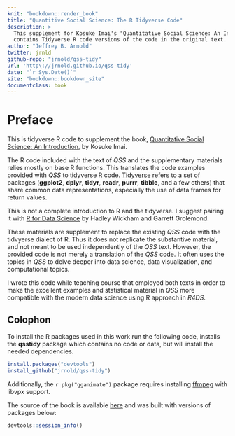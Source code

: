 ```yaml
---
knit: "bookdown::render_book"
title: "Quantitive Social Science: The R Tidyverse Code"
description: >
  This supplement for Kosuke Imai's "Quantitative Social Science: An Introduction"
  contains Tidyverse R code versions of the code in the original text.
author: "Jeffrey B. Arnold"
twitter: jrnld
github-repo: "jrnold/qss-tidy"
url: 'http\://jrnold.github.io/qss-tidy'
date: "`r Sys.Date()`"
site: "bookdown::bookdown_site"
documentclass: book
---
```


# Preface {-}

This is tidyverse R code to supplement the book, [Quantitative Social Science: An Introduction](http://press.princeton.edu/titles/11025.html), by Kosuke Imai.

The R code included with the text of *QSS* and the supplementary materials relies mostly on base R functions. 
This translates the code examples provided with *QSS* to tidyverse R code. 
[Tidyverse](https://github.com/tidyverse/tidyverse) refers to a set of packages (**ggplot2**, **dplyr**, **tidyr**, **readr**, **purrr**, **tibble**,  and a few others) that share common data representations, especially the use of data frames for return values. 

This is not a complete introduction to R and the tidyverse.
I suggest pairing it with [R for Data Science](http://r4ds.had.co.nz/) by Hadley Wickham and Garrett Grolemond.

These materials are supplement to replace the existing *QSS* code with the tidvyerse dialect of R.
Thus it does not replicate the substantive material, and not meant to be used independently of the *QSS* text.
However, the provided code is not merely a translation of the *QSS* code.
It often uses the topics in *QSS* to delve deeper into data science, data visualization, and computational topics.

I wrote this code while teaching course that employed both texts in order to make the excellent examples and statistical material in *QSS* more compatible with the modern data science using R approach in *R4DS*.



## Colophon {-}

To install the R packages used in this work run the following code, installs the **qsstidy** package which contains no code or data, but will install the needed dependencies.
```r
install.packages("devtools")
install_github("jrnold/qss-tidy")
```

Additionally, the `r pkg("gganimate")` package requires installing [ffmpeg](https://ffmpeg.org/) with libvpx support.

The source of the book is available [here](https://github.com/jrnold/qsstidy) and was built with versions of packages below:

```r
devtools::session_info()
```
